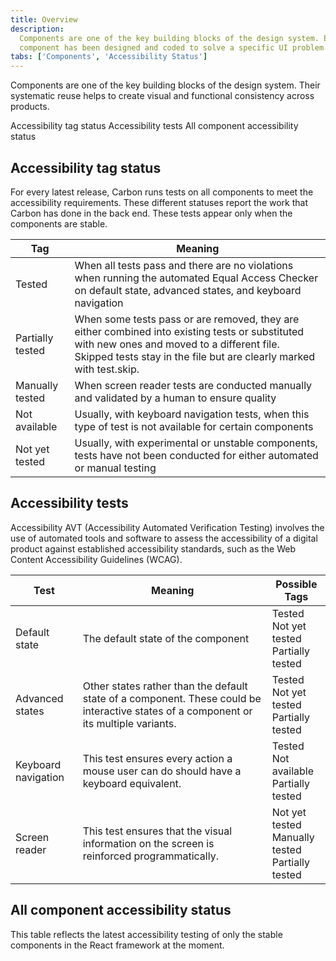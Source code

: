 ```yaml
---
title: Overview
description:
  Components are one of the key building blocks of the design system. Each
  component has been designed and coded to solve a specific UI problem.
tabs: ['Components', 'Accessibility Status']
---
```



<PageDescription>

Components are one of the key building blocks of the design system. Their
systematic reuse helps to create visual and functional consistency across
products.

</PageDescription>

<AnchorLinks>

<AnchorLink>Accessibility tag status</AnchorLink>
<AnchorLink>Accessibility tests</AnchorLink>
<AnchorLink>All component accessibility status</AnchorLink>

</AnchorLinks>

## Accessibility tag status

For every latest release, Carbon runs tests on all components to meet the
accessibility requirements. These different statuses report the work that Carbon
has done in the back end. These tests appear only when the components are
stable.

| Tag                                     | Meaning                                                                                                                                                                                                             |
| --------------------------------------- | ------------------------------------------------------------------------------------------------------------------------------------------------------------------------------------------------------------------- |
| <Tag type="green">Tested</Tag>          | When all tests pass and there are no violations when running the automated Equal Access Checker on default state, advanced states, and keyboard navigation                                                          |
| <Tag type="blue">Partially tested</Tag> | When some tests pass or are removed, they are either combined into existing tests or substituted with new ones and moved to a different file. Skipped tests stay in the file but are clearly marked with test.skip. |
| <Tag type="teal">Manually tested</Tag>  | When screen reader tests are conducted manually and validated by a human to ensure quality                                                                                                                          |
| <Tag>Not available</Tag>                | Usually, with keyboard navigation tests, when this type of test is not available for certain components                                                                                                             |
| <Tag type="purple">Not yet tested</Tag> | Usually, with experimental or unstable components, tests have not been conducted for either automated or manual testing                                                                                             |

## Accessibility tests

Accessibility AVT (Accessibility Automated Verification Testing) involves the
use of automated tools and software to assess the accessibility of a digital
product against established accessibility standards, such as the Web Content
Accessibility Guidelines (WCAG).

| Test                | Meaning                                                                                                                               | Possible Tags                                                                                                                  |
| ------------------- | ------------------------------------------------------------------------------------------------------------------------------------- | ------------------------------------------------------------------------------------------------------------------------------ |
| Default state       | The default state of the component                                                                                                    | <Tag type="green">Tested</Tag><br/><Tag type="purple">Not yet tested</Tag><br/><Tag type="blue">Partially tested</Tag>         |
| Advanced states     | Other states rather than the default state of a component. These could be interactive states of a component or its multiple variants. | <Tag type="green">Tested</Tag><br/><Tag type="purple">Not yet tested</Tag><br/><Tag type="blue">Partially tested</Tag>         |
| Keyboard navigation | This test ensures every action a mouse user can do should have a keyboard equivalent.                                                 | <Tag type="green">Tested</Tag><br/><Tag>Not available</Tag><br/><Tag type="blue">Partially tested</Tag>                        |
| Screen reader       | This test ensures that the visual information on the screen is reinforced programmatically.                                           | <Tag type="purple">Not yet tested</Tag><br/><Tag type="teal">Manually tested</Tag><br/><Tag type="blue">Partially tested</Tag> |

## All component accessibility status

This table reflects the latest accessibility testing of only the stable
components in the React framework at the moment.

<A11yStatus />
